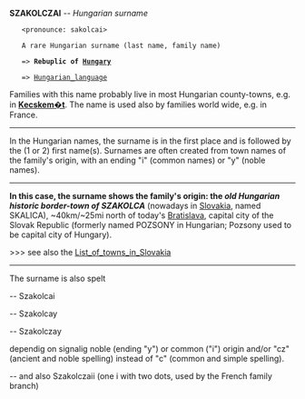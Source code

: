 '''SZAKOLCZAI'''
''-- Hungarian surname''

    <pronounce: sakolcai>

    A rare Hungarian surname (last name, family name) 

    => '''Rebuplic of [[Hungary]]'''

    => [[Hungarian_language]]

Families with this name probably live in most Hungarian county-towns, e.g. in '''[[Kecskem�t]]'''. The name is used also by families world wide, e.g. in France.

----

In the Hungarian names, the surname is in the first place and is followed by the (1 or 2) first name(s). Surnames are often created from town names of the family's origin, with an ending "i" (common names) or "y" (noble names). 

----

'''In this case, the surname shows the family's origin: the ''old Hungarian historic border-town of SZAKOLCA''''' (nowadays in [[Slovakia]], named SKALICA), ~40km/~25mi north of today's [[Bratislava]], capital city of the Slovak Republic (formerly named POZSONY in Hungarian; Pozsony used to be capital city of Hungary).

>>> see also the [[List_of_towns_in_Slovakia]]

----

The surname is also spelt

-- Szakolcai

-- Szakolcay

-- Szakolczay

dependig on signalig noble (ending "y") or common ("i") origin and/or "cz" (ancient and noble spelling) instead of "c" (common and simple spelling).

-- and also Szakolczaii (one i with two dots, used by the French family branch)